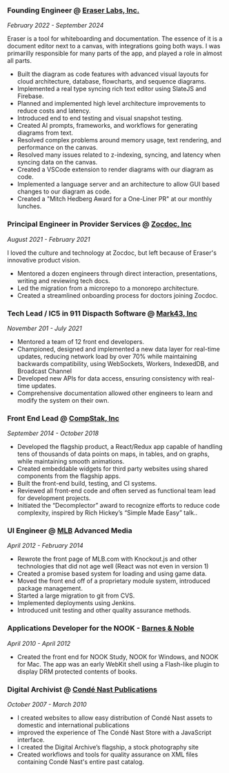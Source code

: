 ### Founding Engineer @ [Eraser Labs, Inc.](https://eraser.io)

_February 2022 - September 2024_

Eraser is a tool for whiteboarding and documentation. The essence of it is a document editor next to a canvas, with integrations going both ways. I was primarilly responsible for many parts of the app, and played a role in almost all parts.

-   Built the diagram as code features with advanced visual layouts for cloud architecture, database, flowcharts, and sequence diagrams.
-   Implemented a real type syncing rich text editor using SlateJS and Firebase.
-   Planned and implemented high level architecture improvements to reduce costs and latency.
-   Introduced end to end testing and visual snapshot testing.
-   Created AI prompts, frameworks, and workflows for generating diagrams from text.
-   Resolved complex problems around memory usage, text rendering, and performance on the canvas.
-   Resolved many issues related to z-indexing, syncing, and latency when syncing data on the canvas.
-   Created a VSCode extension to render diagrams with our diagram as code.
-   Implemented a language server and an architecture to allow GUI based changes to our diagram as code.
-   Created a "Mitch Hedberg Award for a One-Liner PR" at our monthly lunches.

### Principal Engineer in Provider Services @ [Zocdoc, Inc](https://zocdoc.com)

_August 2021 - February 2021_

I loved the culture and technology at Zocdoc, but left because of Eraser's innovative product vision.

-   Mentored a dozen engineers through direct interaction, presentations, writing and reviewing tech docs.
-   Led the migration from a microrepo to a monorepo architecture.
-   Created a streamlined onboarding process for doctors joining Zocdoc.

### Tech Lead / IC5 in 911 Dispacth Software @ [Mark43, Inc](https://mark43.com)

_November 201 - July 2021_

-   Mentored a team of 12 front end developers.
-   Championed, designed and implemented a new data layer for real-time updates, reducing network load by over 70% while maintaining backwards compatibility, using WebSockets, Workers, IndexedDB, and Broadcast Channel
-   Developed new APIs for data access, ensuring consistency with real-time updates.
-   Comprehensive documentation allowed other engineers to learn and modify the system on their own.

### Front End Lead @ [CompStak, Inc](https://compstak.com)

_September 2014 - October 2018_

-   Developed the flagship product, a React/Redux app capable of handling tens of thousands of data points on maps, in tables, and on graphs, while maintaining smooth animations.
-   Created embeddable widgets for third party websites using shared components from the flagship apps.
-   Built the front-end build, testing, and CI systems.
-   Reviewed all front-end code and often served as functional team lead for development projects.
-   Initiated the “Decomplector” award to recognize efforts to reduce code complexity, inspired by Rich Hickey’s “Simple Made Easy” talk..

### UI Engineer @ [MLB](https://mlb.com/) Advanced Media

_April 2012 - February 2014_

-   Rewrote the front page of MLB.com with Knockout.js and other technologies that did not age well (React was not even in version 1)
-   Created a promise based system for loading and using game data.
-   Moved the front end off of a proprietary module system, introduced package management.
-   Started a large migration to git from CVS.
-   Implemented deployments using Jenkins.
-   Introduced unit testing and other quality assurance methods.

### Applications Developer for the NOOK - [Barnes & Noble](https://barnesandnoble.com/)

_April 2010 - April 2012_

-   Created the front end for NOOK Study, NOOK for Windows, and NOOK for Mac. The app was an early WebKit shell using a Flash-like plugin to display DRM protected contents of books.

### Digital Archivist @ [Condé Nast Publications](https://condenast.com)

_October 2007 - March 2010_

-   I created websites to allow easy distribution of Condé Nast assets to domestic and international publications
-   improved the experience of The Condé Nast Store with a JavaScript interface.
-   I created the Digital Archive’s flagship, a stock photography site
-   Created workflows and tools for quality assurance on XML files containing Condé Nast's entire past catalog.
